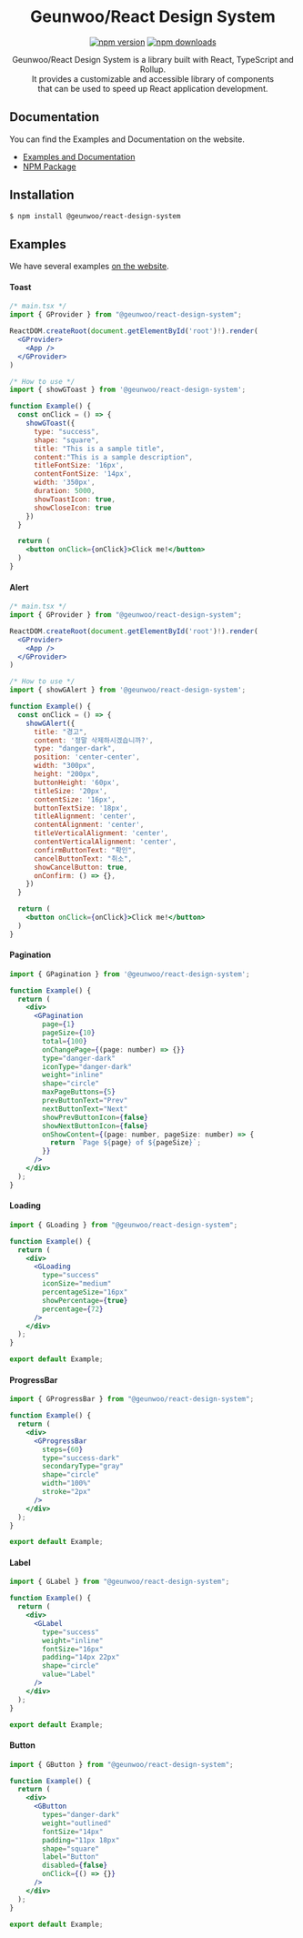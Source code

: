 
<Meta title="About/Introduction" />

<div align="center">

# Geunwoo/React Design System

[![npm version](https://img.shields.io/npm/v/@geunwoo/react-design-system.svg?style=flat-square)](https://www.npmjs.com/package/@geunwoo/react-design-system)
[![npm downloads](https://img.shields.io/npm/dm/@geunwoo/react-design-system.svg?style=flat-square)](https://npm-stat.com/charts.html?package=@geunwoo/react-design-system)

Geunwoo/React Design System is a library built with React, TypeScript and Rollup. <br />
It provides a customizable and accessible library of components <br />
that can be used to speed up React application development.

</div>

## Documentation

You can find the Examples and Documentation on the website.

- [Examples and Documentation](https://main--64945a5460facec38f6ccd6b.chromatic.com)
- [NPM Package](https://www.npmjs.com/package/@geunwoo/react-design-system)

## Installation

```bash
$ npm install @geunwoo/react-design-system
```

## Examples

We have several examples [on the website](https://main--64945a5460facec38f6ccd6b.chromatic.com).

#### Toast

```jsx
/* main.tsx */
import { GProvider } from "@geunwoo/react-design-system";

ReactDOM.createRoot(document.getElementById('root')!).render(  
  <GProvider>
    <App />
  </GProvider>            
)

/* How to use */
import { showGToast } from '@geunwoo/react-design-system';

function Example() {
  const onClick = () => {
    showGToast({ 
      type: "success",
      shape: "square",
      title: "This is a sample title",
      content:"This is a sample description",
      titleFontSize: '16px',
      contentFontSize: '14px',
      width: '350px',
      duration: 5000,
      showToastIcon: true,
      showCloseIcon: true
    })
  }

  return (          
    <button onClick={onClick}>Click me!</button>
  )
}
```

#### Alert

```jsx
/* main.tsx */
import { GProvider } from "@geunwoo/react-design-system";

ReactDOM.createRoot(document.getElementById('root')!).render(  
  <GProvider>
    <App />
  </GProvider>            
)

/* How to use */
import { showGAlert } from '@geunwoo/react-design-system';

function Example() {
  const onClick = () => {
    showGAlert({
      title: "경고",
      content: '정말 삭제하시겠습니까?',     
      type: "danger-dark",
      position: 'center-center',
      width: "300px",
      height: "200px",
      buttonHeight: '60px',
      titleSize: '20px',
      contentSize: '16px',
      buttonTextSize: '18px',
      titleAlignment: 'center',
      contentAlignment: 'center',
      titleVerticalAlignment: 'center',
      contentVerticalAlignment: 'center',
      confirmButtonText: "확인",      
      cancelButtonText: "취소",
      showCancelButton: true,
      onConfirm: () => {},
    })
  }

  return (          
    <button onClick={onClick}>Click me!</button>    
  )
}
```

#### Pagination

```jsx
import { GPagination } from '@geunwoo/react-design-system';

function Example() {
  return (
    <div>
      <GPagination
        page={1}
        pageSize={10}
        total={100}
        onChangePage={(page: number) => {}}
        type="danger-dark"
        iconType="danger-dark"
        weight="inline"
        shape="circle"
        maxPageButtons={5}
        prevButtonText="Prev"
        nextButtonText="Next"
        showPrevButtonIcon={false}
        showNextButtonIcon={false}
        onShowContent={(page: number, pageSize: number) => {
          return `Page ${page} of ${pageSize}`;
        }}
      />
    </div>
  );
}
```

#### Loading

```jsx
import { GLoading } from "@geunwoo/react-design-system";

function Example() {
  return (
    <div>
      <GLoading        
        type="success"
        iconSize="medium"
        percentageSize="16px"
        showPercentage={true}
        percentage={72}
      />
    </div>
  );
}

export default Example;
```

#### ProgressBar

```jsx
import { GProgressBar } from "@geunwoo/react-design-system";

function Example() {
  return (
    <div>
      <GProgressBar
        steps={60}
        type="success-dark"
        secondaryType="gray"
        shape="circle"
        width="100%"
        stroke="2px"        
      />
    </div>
  );
}

export default Example;
```

#### Label

```jsx
import { GLabel } from "@geunwoo/react-design-system";

function Example() {
  return (
    <div>
      <GLabel
        type="success"
        weight="inline"
        fontSize="16px"
        padding="14px 22px"
        shape="circle"
        value="Label"
      />
    </div>
  );
}

export default Example;
```

#### Button

```jsx
import { GButton } from "@geunwoo/react-design-system";

function Example() {
  return (
    <div>
      <GButton
        types="danger-dark"
        weight="outlined"
        fontSize="14px"
        padding="11px 18px"
        shape="square"
        label="Button"
        disabled={false}
        onClick={() => {}}
      />
    </div>
  );
}

export default Example;
```
